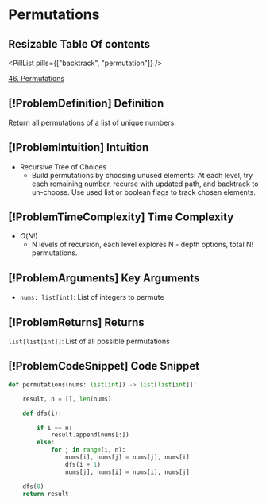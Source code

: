 # Permutations

## Resizable Table Of contents

<DifficultyBadge difficulty="medium" />

<PillList pills={["backtrack", "permutation"]} />

[46. Permutations](https://leetcode.com/problems/permutations)

## [!ProblemDefinition] Definition

Return all permutations of a list of unique numbers.

## [!ProblemIntuition] Intuition

- Recursive Tree of Choices
    - Build permutations by choosing unused elements: At each level, try each remaining number, recurse with updated path, and backtrack to un-choose. Use used list or boolean flags to track chosen elements.

## [!ProblemTimeComplexity] Time Complexity

- $O(N!)$
    - N levels of recursion, each level explores N - depth options, total N! permutations.

## [!ProblemArguments] Key Arguments

- `nums: list[int]`: List of integers to permute

## [!ProblemReturns] Returns

`list[list[int]]`: List of all possible permutations

## [!ProblemCodeSnippet] Code Snippet

```python meta="source=problems/46-permutations/solution.py"
def permutations(nums: list[int]) -> list[list[int]]:

    result, n = [], len(nums)

    def dfs(i):

        if i == n:
            result.append(nums[:])
        else:
            for j in range(i, n):
                nums[i], nums[j] = nums[j], nums[i]
                dfs(i + 1)
                nums[j], nums[i] = nums[i], nums[j]

    dfs(0)
    return result
```

